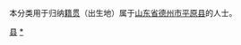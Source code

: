{{Catnav|頁面分類|各種主題的頁面分類|依中国各省来作的分类|各地中国人|山东人|德州人}}
{{Catnav|頁面分類|人物|各國人物|中国人|各地中国人|山东人|德州人}}

本分类用于归纳[[籍贯|籍贯]]（出生地）属于[[山东省|山东省]][[德州市|德州市]][[平原县|平原县]]的人士。

[[Category:德州人|县]]
[[Category:平原县|*]]
